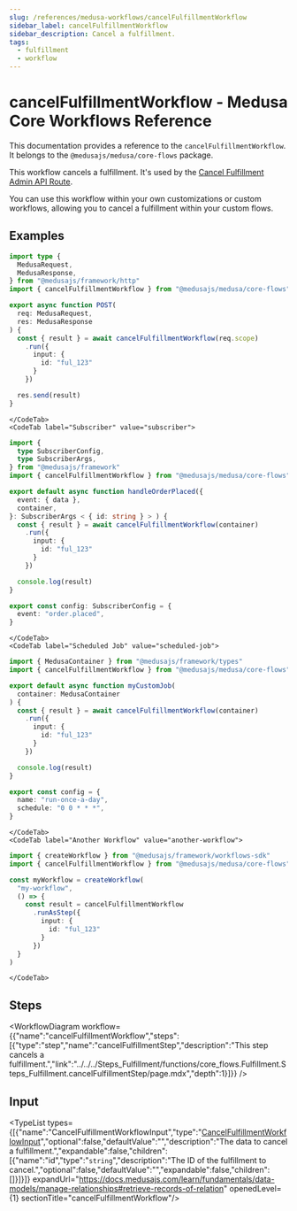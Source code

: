 ```yaml
---
slug: /references/medusa-workflows/cancelFulfillmentWorkflow
sidebar_label: cancelFulfillmentWorkflow
sidebar_description: Cancel a fulfillment.
tags:
  - fulfillment
  - workflow
---
```



# cancelFulfillmentWorkflow - Medusa Core Workflows Reference

This documentation provides a reference to the `cancelFulfillmentWorkflow`. It belongs to the `@medusajs/medusa/core-flows` package.

This workflow cancels a fulfillment. It's used by the
[Cancel Fulfillment Admin API Route](https://docs.medusajs.com/api/admin#fulfillments\_postfulfillmentsidcancel).

You can use this workflow within your own customizations or custom workflows, allowing you to
cancel a fulfillment within your custom flows.

<SourceCodeLink link="https://github.com/medusajs/medusa/blob/61a25dd07370282cad1dea30e13c3090ebea4f1b/packages/core/core-flows/src/fulfillment/workflows/cancel-fulfillment.ts#L34" />

## Examples

<CodeTabs group="workflow-exection">
    <CodeTab label="API Route" value="api-route">
    
```ts title="src/api/workflow/route.ts"
import type {
  MedusaRequest,
  MedusaResponse,
} from "@medusajs/framework/http"
import { cancelFulfillmentWorkflow } from "@medusajs/medusa/core-flows"

export async function POST(
  req: MedusaRequest,
  res: MedusaResponse
) {
  const { result } = await cancelFulfillmentWorkflow(req.scope)
    .run({
      input: {
        id: "ful_123"
      }
    })

  res.send(result)
}
```

    </CodeTab>
    <CodeTab label="Subscriber" value="subscriber">
    
```ts title="src/subscribers/order-placed.ts"
import {
  type SubscriberConfig,
  type SubscriberArgs,
} from "@medusajs/framework"
import { cancelFulfillmentWorkflow } from "@medusajs/medusa/core-flows"

export default async function handleOrderPlaced({
  event: { data },
  container,
}: SubscriberArgs < { id: string } > ) {
  const { result } = await cancelFulfillmentWorkflow(container)
    .run({
      input: {
        id: "ful_123"
      }
    })

  console.log(result)
}

export const config: SubscriberConfig = {
  event: "order.placed",
}
```

    </CodeTab>
    <CodeTab label="Scheduled Job" value="scheduled-job">
    
```ts title="src/jobs/message-daily.ts"
import { MedusaContainer } from "@medusajs/framework/types"
import { cancelFulfillmentWorkflow } from "@medusajs/medusa/core-flows"

export default async function myCustomJob(
  container: MedusaContainer
) {
  const { result } = await cancelFulfillmentWorkflow(container)
    .run({
      input: {
        id: "ful_123"
      }
    })

  console.log(result)
}

export const config = {
  name: "run-once-a-day",
  schedule: "0 0 * * *",
}
```

    </CodeTab>
    <CodeTab label="Another Workflow" value="another-workflow">
    
```ts title="src/workflows/my-workflow.ts"
import { createWorkflow } from "@medusajs/framework/workflows-sdk"
import { cancelFulfillmentWorkflow } from "@medusajs/medusa/core-flows"

const myWorkflow = createWorkflow(
  "my-workflow",
  () => {
    const result = cancelFulfillmentWorkflow
      .runAsStep({
        input: {
          id: "ful_123"
        }
      })
  }
)
```

    </CodeTab>
  </CodeTabs>

## Steps

<WorkflowDiagram workflow={{"name":"cancelFulfillmentWorkflow","steps":[{"type":"step","name":"cancelFulfillmentStep","description":"This step cancels a fulfillment.","link":"../../../Steps_Fulfillment/functions/core_flows.Fulfillment.Steps_Fulfillment.cancelFulfillmentStep/page.mdx","depth":1}]}} />

## Input

<TypeList types={[{"name":"CancelFulfillmentWorkflowInput","type":"[CancelFulfillmentWorkflowInput](../../../../types/core_flows.CancelFulfillmentWorkflowInput/page.mdx)","optional":false,"defaultValue":"","description":"The data to cancel a fulfillment.","expandable":false,"children":[{"name":"id","type":"`string`","description":"The ID of the fulfillment to cancel.","optional":false,"defaultValue":"","expandable":false,"children":[]}]}]} expandUrl="https://docs.medusajs.com/learn/fundamentals/data-models/manage-relationships#retrieve-records-of-relation" openedLevel={1} sectionTitle="cancelFulfillmentWorkflow"/>

